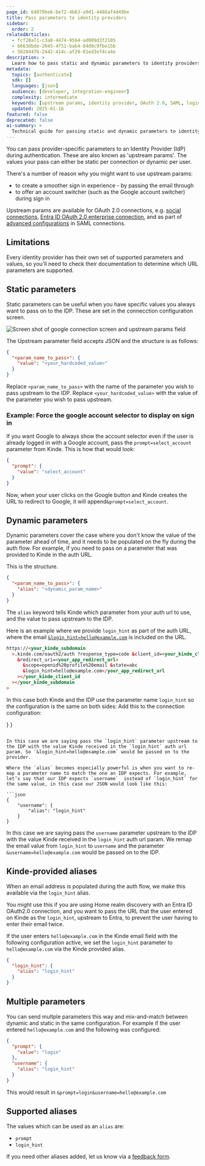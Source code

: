 ```yaml
---
page_id: 64079be6-be72-4b63-a9d1-4466af4d49be
title: Pass parameters to identity providers
sidebar:
  order: 2
relatedArticles:
  - fcf28a71-c3a8-4474-9564-ad089d3f2105
  - b663dbde-2045-4f51-bab4-84d0c9fbe15b
  - 50284476-2442-414c-af20-01ed3ef4ca4e
description: >
  Learn how to pass static and dynamic parameters to identity providers during authentication for improved user experience.
metadata:
  topics: [authenticate]
  sdk: []
  languages: [json]
  audience: [developer, integration-engineer]
  complexity: intermediate
  keywords: [upstream params, identity provider, OAuth 2.0, SAML, login_hint, prompt, account switcher]
  updated: 2025-01-16
featured: false
deprecated: false
ai-summary: >
  Technical guide for passing static and dynamic parameters to identity providers during OAuth 2.0 and SAML authentication flows.
---
```


You can pass provider-specific parameters to an Identity Provider (IdP) during authentication. These are also known as 'upstream params'. The values your pass can either be static per connection or dynamic per user.

There's a number of reason why you might want to use upstream params:

- to create a smoother sign in experience - by passing the email through
- to offer an account switcher (such as the Google account switcher) during sign in

Upstream params are available for OAuth 2.0 connections, e.g. [social connections](/authenticate/social-sign-in/add-social-sign-in/), [Entra ID OAuth 2.0 enterprise connection](/authenticate/enterprise-connections/azure/), and as part of [advanced configurations](/authenticate/enterprise-connections/advanced-saml-configurations/) in SAML connections.

## Limitations

Every identity provider has their own set of supported parameters and values, so you'll need to check their documentation to determine which URL parameters are supported.

## Static parameters

Static parameters can be useful when you have specific values you always want to pass on to the IDP. These are set in the connecction configuration screen.

![Screen shot of google connection screen and upstream params field](https://imagedelivery.net/skPPZTHzSlcslvHjesZQcQ/3fa86bd8-9005-4022-7118-fc93ce4f4a00/public)

The Upstream parameter field accepts JSON and the structure is as follows:

```json
{
  "<param_name_to_pass>": {
    "value": "<your_hardcoded_value>"
  }
}
```

Replace `<param_name_to_pass>` with the name of the parameter you wish to pass upstream to the IDP.
Replace `<your_hardcoded_value>` with the value of the parameter you wish to pass upstream.

### Example: Force the google account selector to display on sign in

If you want Google to always show the account selector even if the user is already logged in with a Google account, pass the `prompt=select_account` parameter from Kinde.
This is how that would look:

```json
{
  "prompt": {
    "value": "select_account"
  }
}
```

Now, when your user clicks on the Google button and Kinde creates the URL to redirect to Google, it will append`&prompt=select_account`.

## Dynamic parameters

Dynamic parameters cover the case where you don't know the value of the parameter ahead of time, and it needs to be populated on the fly during the auth flow. For example, if you need to pass on a parameter that was provided to Kinde in the auth URL.

This is the structure.

```json
{
  "<param_name_to_pass>": {
    "alias": "<dynamic_param_name>"
  }
}
```

The `alias` keyword tells Kinde which parameter from your auth url to use, and the value to pass upstream to the IDP.

Here is an example where we provide `login_hint` as part of the auth URL, where the email [`&login_hint=hello@example.com`](mailto:&login_hint=hello@example.com) is included on the URL.

```html
https://<your_kinde_subdomain
  >.kinde.com/oauth2/auth ?response_type=code &client_id=<your_kinde_client_id>
    &redirect_uri=<your_app_redirect_url>
      &scope=openid%20profile%20email &state=abc
      &login_hint=hello@example.com</your_app_redirect_url
    ></your_kinde_client_id
  ></your_kinde_subdomain
>
```

In this case both Kinde and the IDP use the parameter name `login_hint` so the configuration is the same on both sides:
Add this to the connection configuration:

}
}

````

In this case we are saying pass the `login_hint` parameter upstream to the IDP with the value Kinde received in the `login_hint` auth url param. So `&login_hint=hello@example.com` would be passed on to the provider.

Where the `alias` becomes especially powerful is when you want to re-map a parameter name to match the one an IDP expects. For example, let’s say that our IDP expects `username`  instead of `login_hint` for the same value, in this case our JSON would look like this:

```json
{
	"username": {
		"alias": "login_hint"
	}
}
````

In this case we are saying pass the `username` parameter upstream to the IDP with the value Kinde received in the `login_hint` auth url param. We remap the email value from `login_hint` to `username` and the parameter `&username=hello@example.com` would be passed on to the IDP.

## Kinde-provided aliases

When an email address is populated during the auth flow, we make this available via the `login_hint` alias.

You might use this if you are using Home realm discovery with an Entra ID OAuth2.0 connection, and you want to pass the URL that the user entered on Kinde as the `login_hint`, upstream to Entra, to prevent the user having to enter their email twice.

If the user enters `hello@example.com` in the Kinde email field with the following configuration active, we set the `login_hint` parameter to `hello@example.com` via the Kinde provided alias.

```json
{
  "login_hint": {
    "alias": "login_hint"
  }
}
```

## Multiple parameters

You can send multple parameters this way and mix-and-match between dynamic and static in the same configuration. For example if the user entered `hello@example.com` and the following was configured:

```json
{
  "prompt": {
    "value": "login"
  },
  "username": {
    "alias": "login_hint"
  }
}
```

This would result in `&prompt=login&username=hello@example.com`

## Supported aliases

The values which can be used as an `alias` are:

- `prompt`
- `login_hint`

If you need other aliases added, let us know via a [feedback form](https://updates.kinde.com/).
